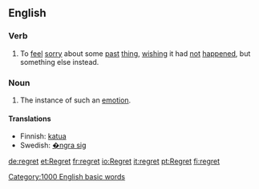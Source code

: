 ==English==
=== Verb ===

#To [[feel]] [[sorry]] about some [[past]] [[thing]], [[wish]]ing it had [[not]] [[happen]]ed, but something else instead.

=== Noun ===

#The instance of such an [[emotion]].

==== Translations ====
*Finnish: [[katua]]
*Swedish: [[�ngra sig]]
[[Category:1000 English basic words]]
[[de:regret]]
[[et:Regret]]
[[fr:regret]]
[[io:Regret]]
[[it:regret]]
[[pt:Regret]]
[[fi:regret]]
